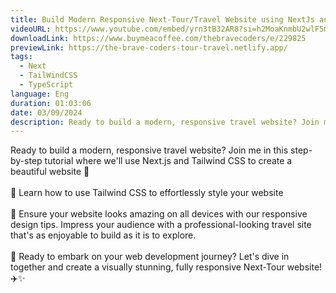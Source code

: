 ```yaml
---
title: Build Modern Responsive Next-Tour/Travel Website using NextJs and Tailwind CSS
videoURL: https://www.youtube.com/embed/yrn3tB32AR8?si=h2MoaKnmbU2wlF5m
downloadLink: https://www.buymeacoffee.com/thebravecoders/e/229825
previewLink: https://the-brave-coders-tour-travel.netlify.app/
tags:
  - Next
  - TailWindCSS
  - TypeScript
language: Eng
duration: 01:03:06
date: 03/09/2024
description: Ready to build a modern, responsive travel website? Join me in this step-by-step tutorial where we'll use Next.js and Tailwind CSS to create a beautiful website 🚀
---
```


Ready to build a modern, responsive travel website? Join me in this step-by-step tutorial where we'll use Next.js and Tailwind CSS to create a beautiful website 🚀<br /><br />🎨 Learn how to use Tailwind CSS to effortlessly style your website<br /><br />📱 Ensure your website looks amazing on all devices with our responsive design tips. Impress your audience with a professional-looking travel site that's as enjoyable to build as it is to explore.<br /><br />🚀 Ready to embark on your web development journey? Let's dive in together and create a visually stunning, fully responsive Next-Tour website! ✈️✨
